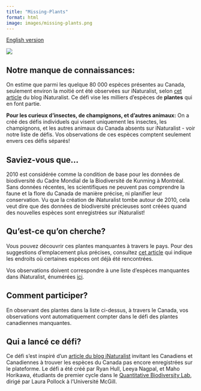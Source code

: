 ```yaml
---
title: "Missing-Plants"
format: html
image: images/missing-plants.png
---
```


[English version](https://pollocklab.github.io/blitz-the-gap/challenges/Missing-Plants.html){.btn .btn-secondary .btn role="button"}

![](images/missing_plants_banner.png)

## Notre manque de connaissances:

On estime que parmi les quelque 80 000 espèces présentes au Canada, seulement environ la moitié ont été observées sur iNaturalist, selon [cet article](https://www.inaturalist.org/posts/108240-help-find-these-missing-canadian-species) du blog iNaturalist. Ce défi vise les milliers d’espèces de **plantes** qui en font partie.

**Pour les curieux d’insectes, de champignons, et d'autres animaux:** On a créé des défis individuels qui visent uniquement les insectes, les champignons, et les autres animaux du Canada absents sur iNaturalist - voir notre liste de défis. Vos observations de ces espèces comptent seulement envers ces défis séparés!

## Saviez-vous que…

2010 est considérée comme la condition de base pour les données de biodiversité du Cadre Mondial de la Biodiversité de Kunming à Montréal. Sans données récentes, les scientifiques ne peuvent pas comprendre la faune et la flore du Canada de manière précise, ni planifier leur conservation. Vu que la création de iNaturalist tombe autour de 2010, cela veut dire que des données de biodiversité précieuses sont créées quand des nouvelles espèces sont enregistrées sur iNaturalist!

## Qu’est-ce qu’on cherche?

Vous pouvez découvrir ces plantes manquantes à travers le pays. Pour des suggestions d’emplacement plus précises, consultez [cet article](https://www.inaturalist.org/posts/108240-help-find-these-missing-canadian-species) qui indique les endroits où certaines espèces ont déjà été rencontrées.

Vos observations doivent correspondre à une liste d'espèces manquantes dans iNaturalist, énumérées [ici](https://docs.google.com/spreadsheets/d/1u0cmElZbC_gkeokjhNOqmMmBD3j_LsZUVLX2fJ3RFlM/edit?gid=1363477089#gid=1363477089).

## Comment participer?

En observant des plantes dans la liste ci-dessus, à travers le Canada, vos observations vont automatiquement compter dans le défi des plantes canadiennes manquantes.

## Qui a lancé ce défi?

Ce défi s’est inspiré d’un [article du blog iNaturalist](https://www.inaturalist.org/posts/108240-help-find-these-missing-canadian-species) invitant les Canadiens et Canadiennes à trouver les espèces du Canada pas encore enregistrées sur le plateforme. Le défi a été créé par Ryan Hull, Leeya Nagpal, et Maho Horikawa, étudiants de premier cycle dans le [Quantitative Biodiversity Lab](https://qbiodiversity.org/), dirigé par Laura Pollock à l’Université McGill.
